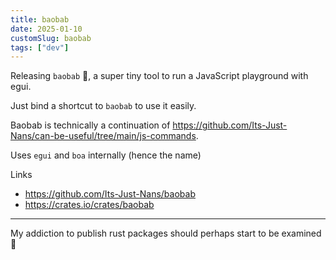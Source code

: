 ```yaml
---
title: baobab
date: 2025-01-10
customSlug: baobab
tags: ["dev"]
---
```


Releasing `baobab` 🌳, a super tiny tool to run a JavaScript playground with egui.

Just bind a shortcut to `baobab` to use it easily.

Baobab is technically a continuation of https://github.com/Its-Just-Nans/can-be-useful/tree/main/js-commands.

Uses `egui` and `boa` internally (hence the name)

Links

- https://github.com/Its-Just-Nans/baobab
- https://crates.io/crates/baobab

---


<Thought>
My addiction to publish rust packages should perhaps start to be examined 🤔
</Thought>


